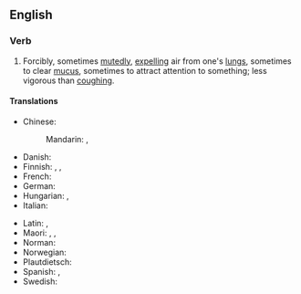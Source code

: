 ==English==

===Verb===
{{en-verb|clears one's throat|clearing one's throat|cleared one's throat}}

# Forcibly, sometimes [[mutedly]], [[expelling]] air from one's [[lungs]], sometimes to clear [[mucus]], sometimes to attract attention to something; less vigorous than [[coughing]].

====Translations====
{{trans-top|forcibly expulsing air from one's lungs}}
* Chinese:
*: Mandarin: {{t|cmn|清嗓子}}, {{t|cmn|清嗓子|tr=qīngsǎngzi}}
* Danish: {{t|da|rømme}}
* Finnish: {{t+|fi|rykiä}}, {{t+|fi|kakoa}}, {{t+|fi|kakistella}}
* French: {{t|fr|se racler la gorge}}
* German: {{t+|de|räuspern|alt=sich räuspern}}
* Hungarian: {{t+|hu|köszörüli a torkát}}, {{t|hu|megköszörüli a torkát}}
* Italian: {{t+|it|raschiare}}
{{trans-mid}}
* Latin: {{t|la|screō}}, {{t|la|cōnscreor}}
* Maori: {{t|mi|wharo}}, {{t|mi|whawharo}}, {{t|mi|wharowharo}}
* Norman: {{t|nrf|râqu'ter}}
* Norwegian: {{t|no|kremte}}
* Plautdietsch: {{t|pdt|kjrechen}}
* Spanish: {{t+|es|carraspear}}, {{t|es|aclararse la voz}}
* Swedish: {{t+|sv|harkla}}
{{trans-bottom}}